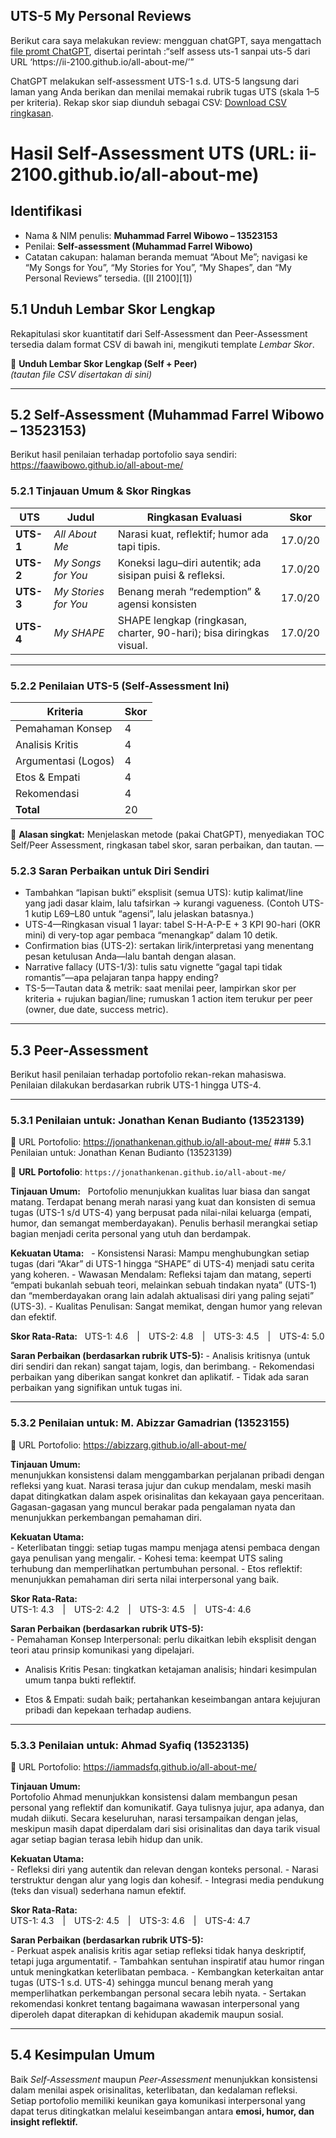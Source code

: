 ## UTS-5 My Personal Reviews
Berikut cara saya melakukan review: mengguan chatGPT, saya mengattach [file promt ChatGPT](skor_uts.pdf), disertai perintah :"self assess uts-1 sanpai uts-5 dari URL 'https://ii-2100.github.io/all-about-me/'"  

ChatGPT melakukan self-assessment UTS-1 s.d. UTS-5 langsung dari laman yang Anda berikan dan menilai memakai rubrik tugas UTS (skala 1–5 per kriteria). Rekap skor siap diunduh sebagai CSV: [Download CSV ringkasan](sandbox:/mnt/data/UTS_self_assessment.csv).

# Hasil Self-Assessment UTS (URL: ii-2100.github.io/all-about-me)

## Identifikasi

* Nama & NIM penulis: **Muhammad Farrel Wibowo – 13523153** 
* Penilai: **Self-assessment (Muhammad Farrel Wibowo)**
* Catatan cakupan: halaman beranda memuat “About Me”; navigasi ke “My Songs for You”, “My Stories for You”, “My Shapes”, dan “My Personal Reviews” tersedia. ([II 2100][1])

## 5.1 Unduh Lembar Skor Lengkap

Rekapitulasi skor kuantitatif dari Self-Assessment dan Peer-Assessment tersedia dalam format CSV di bawah ini, mengikuti template *Lembar Skor*.

📎 **Unduh Lembar Skor Lengkap (Self + Peer)**  
*(tautan file CSV disertakan di sini)*

---

## 5.2 Self-Assessment (Muhammad Farrel Wibowo – 13523153)

Berikut hasil penilaian terhadap portofolio saya sendiri:  
 [https://faawibowo.github.io/all-about-me/](https://faawibowo.github.io/all-about-me/)

### 5.2.1 Tinjauan Umum & Skor Ringkas

| UTS | Judul | Ringkasan Evaluasi | Skor |
|-----|--------|--------------------|------|
| **UTS-1** | *All About Me* |Narasi kuat, reflektif; humor ada tapi tipis.  |17.0/20 |
| **UTS-2** | *My Songs for You* |Koneksi lagu–diri autentik; ada sisipan puisi & refleksi.  | 17.0/20 |
| **UTS-3** | *My Stories for You* |Benang merah “redemption” & agensi konsisten  |17.0/20  |
| **UTS-4** | *My SHAPE* |SHAPE lengkap (ringkasan, charter, 90-hari); bisa diringkas visual.  |17.0/20 |

---

### 5.2.2 Penilaian UTS-5 (Self-Assessment Ini)

| Kriteria | Skor |
|-----------|------|
| Pemahaman Konsep | 4 |
| Analisis Kritis |  4 |
| Argumentasi (Logos) | 4 |
| Etos & Empati | 4 |
| Rekomendasi | 4 |
| **Total** | 20 |

📝 **Alasan singkat:** 
Menjelaskan metode (pakai ChatGPT), menyediakan TOC Self/Peer Assessment, ringkasan tabel skor, saran perbaikan, dan tautan.
---

### 5.2.3 Saran Perbaikan untuk Diri Sendiri
- Tambahkan “lapisan bukti” eksplisit (semua UTS): kutip kalimat/line yang jadi dasar klaim, lalu tafsirkan → kurangi vagueness. (Contoh UTS-1 kutip L69–L80 untuk “agensi”, lalu jelaskan batasnya.) 
- UTS-4—Ringkasan visual 1 layar: tabel S-H-A-P-E + 3 KPI 90-hari (OKR mini) di very-top agar pembaca “menangkap” dalam 10 detik. 
- Confirmation bias (UTS-2): sertakan lirik/interpretasi yang menentang pesan ketulusan Anda—lalu bantah dengan alasan. 
- Narrative fallacy (UTS-1/3): tulis satu vignette “gagal tapi tidak romantis”—apa pelajaran tanpa happy ending? 
- TS-5—Tautan data & metrik: saat menilai peer, lampirkan skor per kriteria + rujukan bagian/line; rumuskan 1 action item terukur per peer (owner, due date, success metric). 

---

## 5.3 Peer-Assessment

Berikut hasil penilaian terhadap portofolio rekan-rekan mahasiswa. Penilaian dilakukan berdasarkan rubrik UTS-1 hingga UTS-4.

---

### 5.3.1 Penilaian untuk: Jonathan Kenan Budianto (13523139)

🔗 URL Portofolio: [https://jonathankenan.github.io/all-about-me/](https://jonathankenan.github.io/all-about-me/)
### 5.3.1 Penilaian untuk: Jonathan Kenan Budianto (13523139)

🔗 **URL Portofolio**: `https://jonathankenan.github.io/all-about-me/`

**Tinjauan Umum:**  
Portofolio menunjukkan kualitas luar biasa dan sangat matang. Terdapat benang merah narasi yang kuat dan konsisten di semua tugas (UTS-1 s/d UTS-4) yang berpusat pada nilai-nilai keluarga (empati, humor, dan semangat memberdayakan). Penulis berhasil merangkai setiap bagian menjadi cerita personal yang utuh dan berdampak.

**Kekuatan Utama:**  
- Konsistensi Narasi: Mampu menghubungkan setiap tugas (dari "Akar" di UTS-1 hingga "SHAPE" di UTS-4) menjadi satu cerita yang koheren.
- Wawasan Mendalam: Refleksi tajam dan matang, seperti "empati bukanlah sebuah teori, melainkan sebuah tindakan nyata" (UTS-1) dan "memberdayakan orang lain adalah aktualisasi diri yang paling sejati" (UTS-3).
- Kualitas Penulisan: Sangat memikat, dengan humor yang relevan dan efektif.

**Skor Rata-Rata:**  
UTS-1: 4.6 | UTS-2: 4.8 | UTS-3: 4.5 | UTS-4: 5.0

**Saran Perbaikan (berdasarkan rubrik UTS-5):** 
- Analisis kritisnya (untuk diri sendiri dan rekan) sangat tajam, logis, dan berimbang.
- Rekomendasi perbaikan yang diberikan sangat konkret dan aplikatif.
- Tidak ada saran perbaikan yang signifikan untuk tugas ini.

---

### 5.3.2 Penilaian untuk: M. Abizzar Gamadrian (13523155)

🔗 URL Portofolio: [ https://abizzarg.github.io/all-about-me/](https://abizzarg.github.io/all-about-me/)

**Tinjauan Umum:**  
menunjukkan konsistensi dalam menggambarkan perjalanan pribadi dengan refleksi yang kuat. Narasi terasa jujur dan cukup mendalam, meski masih dapat ditingkatkan dalam aspek orisinalitas dan kekayaan gaya penceritaan. Gagasan-gagasan yang muncul berakar pada pengalaman nyata dan menunjukkan perkembangan pemahaman diri.

**Kekuatan Utama:**  
- Keterlibatan tinggi: setiap tugas mampu menjaga atensi pembaca dengan gaya penulisan yang mengalir.
- Kohesi tema: keempat UTS saling terhubung dan memperlihatkan pertumbuhan personal.
- Etos reflektif: menunjukkan pemahaman diri serta nilai interpersonal yang baik.

**Skor Rata-Rata:**  
UTS-1: 4.3 | UTS-2: 4.2 | UTS-3: 4.5 | UTS-4: 4.6

**Saran Perbaikan (berdasarkan rubrik UTS-5):**  
- Pemahaman Konsep Interpersonal: perlu dikaitkan lebih eksplisit dengan teori atau prinsip komunikasi yang dipelajari.

- Analisis Kritis Pesan: tingkatkan ketajaman analisis; hindari kesimpulan umum tanpa bukti reflektif.

- Etos & Empati: sudah baik; pertahankan keseimbangan antara kejujuran pribadi dan kepekaan terhadap audiens.

---

### 5.3.3 Penilaian untuk: Ahmad Syafiq (13523135)

🔗 URL Portofolio: [https://iammadsfq.github.io/all-about-me/](https://iammadsfq.github.io/all-about-me/)

**Tinjauan Umum:**  
Portofolio Ahmad menunjukkan konsistensi dalam membangun pesan personal yang reflektif dan komunikatif. Gaya tulisnya jujur, apa adanya, dan mudah diikuti. Secara keseluruhan, narasi tersampaikan dengan jelas, meskipun masih dapat diperdalam dari sisi orisinalitas dan daya tarik visual agar setiap bagian terasa lebih hidup dan unik.

**Kekuatan Utama:**  
- Refleksi diri yang autentik dan relevan dengan konteks personal.
- Narasi terstruktur dengan alur yang logis dan kohesif.
- Integrasi media pendukung (teks dan visual) sederhana namun efektif.

**Skor Rata-Rata:**  
UTS-1: 4.3 | UTS-2: 4.5 | UTS-3: 4.6 | UTS-4: 4.7 

**Saran Perbaikan (berdasarkan rubrik UTS-5):**  
- Perkuat aspek analisis kritis agar setiap refleksi tidak hanya deskriptif, tetapi juga argumentatif.
- Tambahkan sentuhan inspiratif atau humor ringan untuk meningkatkan keterlibatan pembaca.
- Kembangkan keterkaitan antar tugas (UTS-1 s.d. UTS-4) sehingga muncul benang merah yang memperlihatkan perkembangan personal secara lebih nyata.
- Sertakan rekomendasi konkret tentang bagaimana wawasan interpersonal yang diperoleh dapat diterapkan di kehidupan akademik maupun sosial.

---

## 5.4 Kesimpulan Umum

Baik *Self-Assessment* maupun *Peer-Assessment* menunjukkan konsistensi dalam menilai aspek orisinalitas, keterlibatan, dan kedalaman refleksi.  
Setiap portofolio memiliki keunikan gaya komunikasi interpersonal yang dapat terus ditingkatkan melalui keseimbangan antara **emosi, humor, dan insight reflektif.**
